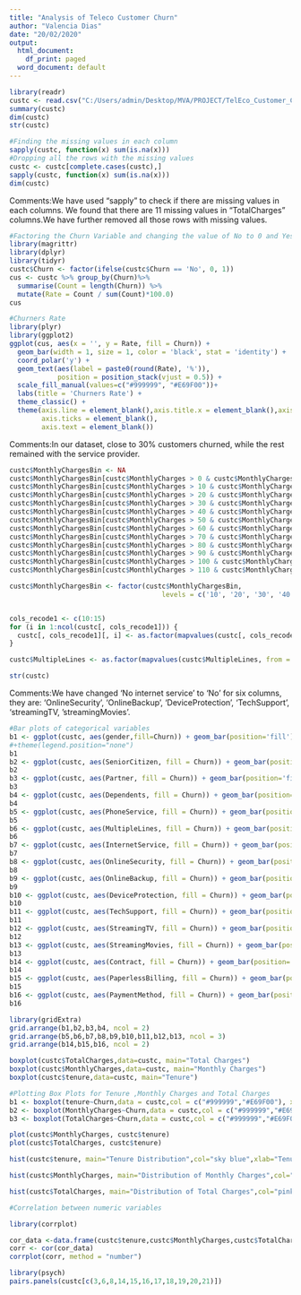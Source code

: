 ---
title: "Analysis of Teleco Customer Churn"
author: "Valencia Dias"
date: "20/02/2020"
output:
  html_document:
    df_print: paged
  word_document: default
---


```{r}
library(readr)
custc <- read.csv("C:/Users/admin/Desktop/MVA/PROJECT/TelEco_Customer_Churn.csv")
summary(custc)
dim(custc)
str(custc)
```

```{r}
#Finding the missing values in each column
sapply(custc, function(x) sum(is.na(x)))
#Dropping all the rows with the missing values 
custc <- custc[complete.cases(custc),]  
sapply(custc, function(x) sum(is.na(x)))
dim(custc)
```

Comments:We have used "sapply" to check if there are  missing values in each columns. We found that there are 11 missing values in “TotalCharges” columns.We have further removed all those rows with missing values.

```{r}
#Factoring the Churn Variable and changing the value of No to 0 and Yes to 1
library(magrittr) 
library(dplyr) 
library(tidyr)
custc$Churn <- factor(ifelse(custc$Churn == 'No', 0, 1))
cus <- custc %>% group_by(Churn)%>%
  summarise(Count = length(Churn)) %>%
  mutate(Rate = Count / sum(Count)*100.0)
cus
```



```{r}
#Churners Rate
library(plyr)
library(ggplot2)
ggplot(cus, aes(x = '', y = Rate, fill = Churn)) +
  geom_bar(width = 1, size = 1, color = 'black', stat = 'identity') +
  coord_polar('y') +
  geom_text(aes(label = paste0(round(Rate), '%')),
            position = position_stack(vjust = 0.5)) +
  scale_fill_manual(values=c("#999999", "#E69F00"))+
  labs(title = 'Churners Rate') +
  theme_classic() +
  theme(axis.line = element_blank(),axis.title.x = element_blank(),axis.title.y = element_blank(),
        axis.ticks = element_blank(),
        axis.text = element_blank())

```

Comments:In our dataset, close to 30% customers churned, while the rest remained with the service provider.


```{r}
custc$MonthlyChargesBin <- NA
custc$MonthlyChargesBin[custc$MonthlyCharges > 0 & custc$MonthlyCharges <= 10] <- '10'
custc$MonthlyChargesBin[custc$MonthlyCharges > 10 & custc$MonthlyCharges <= 20] <- '20'
custc$MonthlyChargesBin[custc$MonthlyCharges > 20 & custc$MonthlyCharges <= 30] <- '30'
custc$MonthlyChargesBin[custc$MonthlyCharges > 30 & custc$MonthlyCharges <= 40] <- '40'
custc$MonthlyChargesBin[custc$MonthlyCharges > 40 & custc$MonthlyCharges <= 50] <- '50'
custc$MonthlyChargesBin[custc$MonthlyCharges > 50 & custc$MonthlyCharges <= 60] <- '60'
custc$MonthlyChargesBin[custc$MonthlyCharges > 60 & custc$MonthlyCharges <= 70] <- '70'
custc$MonthlyChargesBin[custc$MonthlyCharges > 70 & custc$MonthlyCharges <= 80] <- '80'
custc$MonthlyChargesBin[custc$MonthlyCharges > 80 & custc$MonthlyCharges <= 90] <- '90'
custc$MonthlyChargesBin[custc$MonthlyCharges > 90 & custc$MonthlyCharges <= 100] <- '100'
custc$MonthlyChargesBin[custc$MonthlyCharges > 100 & custc$MonthlyCharges <= 110] <- '110'
custc$MonthlyChargesBin[custc$MonthlyCharges > 110 & custc$MonthlyCharges <= 120] <- '120'

custc$MonthlyChargesBin <- factor(custc$MonthlyChargesBin, 
                                      levels = c('10', '20', '30', '40', '50', '60', '70', '80', '90','100','110','120'))



```

```{r}
cols_recode1 <- c(10:15)
for (i in 1:ncol(custc[, cols_recode1])) {
  custc[, cols_recode1][, i] <- as.factor(mapvalues(custc[, cols_recode1][, i], from = c("No internet service"), to = c("No")))
}

custc$MultipleLines <- as.factor(mapvalues(custc$MultipleLines, from = c("No phone service"), to = c("No")))

str(custc)


```
Comments:We have changed ‘No internet service’ to ‘No’ for six columns, they are: ‘OnlineSecurity’, ‘OnlineBackup’, ‘DeviceProtection’, ‘TechSupport’, ‘streamingTV, ’streamingMovies’.

```{r}
#Bar plots of categorical variables
b1 <- ggplot(custc, aes(gender,fill=Churn)) + geom_bar(position='fill') +scale_fill_manual(values=c("#999999", "#E69F00"))
#+theme(legend.position="none")
b1
b2 <- ggplot(custc, aes(SeniorCitizen, fill = Churn)) + geom_bar(position='fill')+scale_fill_manual(values=c("#999999", "#E69F00"))
b2
b3 <- ggplot(custc, aes(Partner, fill = Churn)) + geom_bar(position='fill')+scale_fill_manual(values=c("#999999", "#E69F00"))
b3
b4 <- ggplot(custc, aes(Dependents, fill = Churn)) + geom_bar(position='fill')+scale_fill_manual(values=c("#999999", "#E69F00"))
b4
b5 <- ggplot(custc, aes(PhoneService, fill = Churn)) + geom_bar(position='fill')+scale_fill_manual(values=c("#999999", "#E69F00"))
b5
b6 <- ggplot(custc, aes(MultipleLines, fill = Churn)) + geom_bar(position='fill')+scale_fill_manual(values=c("#999999", "#E69F00"))
b6
b7 <- ggplot(custc, aes(InternetService, fill = Churn)) + geom_bar(position='fill')+scale_fill_manual(values=c("#999999", "#E69F00"))
b7
b8 <- ggplot(custc, aes(OnlineSecurity, fill = Churn)) + geom_bar(position='fill')+scale_fill_manual(values=c("#999999", "#E69F00"))
b8
b9 <- ggplot(custc, aes(OnlineBackup, fill = Churn)) + geom_bar(position='fill')+scale_fill_manual(values=c("#999999", "#E69F00"))
b9
b10 <- ggplot(custc, aes(DeviceProtection, fill = Churn)) + geom_bar(position='fill')+scale_fill_manual(values=c("#999999", "#E69F00"))
b10
b11 <- ggplot(custc, aes(TechSupport, fill = Churn)) + geom_bar(position='fill')+scale_fill_manual(values=c("#999999", "#E69F00"))
b11
b12 <- ggplot(custc, aes(StreamingTV, fill = Churn)) + geom_bar(position='fill')+scale_fill_manual(values=c("#999999", "#E69F00"))
b12
b13 <- ggplot(custc, aes(StreamingMovies, fill = Churn)) + geom_bar(position='fill')+scale_fill_manual(values=c("#999999", "#E69F00"))
b13
b14 <- ggplot(custc, aes(Contract, fill = Churn)) + geom_bar(position='fill')+scale_fill_manual(values=c("#999999", "#E69F00"))
b14
b15 <- ggplot(custc, aes(PaperlessBilling, fill = Churn)) + geom_bar(position='fill')+scale_fill_manual(values=c("#999999", "#E69F00"))
b15
b16 <- ggplot(custc, aes(PaymentMethod, fill = Churn)) + geom_bar(position='fill')+scale_fill_manual(values=c("#999999", "#E69F00"))
b16


```


```{r}
library(gridExtra)
grid.arrange(b1,b2,b3,b4, ncol = 2)
grid.arrange(b5,b6,b7,b8,b9,b10,b11,b12,b13, ncol = 3)
grid.arrange(b14,b15,b16, ncol = 2)

```


```{r}
boxplot(custc$TotalCharges,data=custc, main="Total Charges")
boxplot(custc$MonthlyCharges,data=custc, main="Monthly Charges")
boxplot(custc$tenure,data=custc, main="Tenure")

```

```{r}
#Plotting Box Plots for Tenure ,Monthly Charges and Total Charges
b1 <- boxplot(tenure~Churn,data = custc,col = c("#999999","#E69F00"), xlab ="Churn" , ylab = "tenure")
b2 <- boxplot(MonthlyCharges~Churn,data = custc,col = c("#999999","#E69F00"), xlab ="Churn" , ylab = "MonthlyCharges")
b3 <- boxplot(TotalCharges~Churn,data = custc,col = c("#999999","#E69F00"), xlab ="Churn" , ylab = "TotalCharges")

```

```{r}
plot(custc$MonthlyCharges, custc$tenure)
plot(custc$TotalCharges, custc$tenure)

```

```{r}
hist(custc$tenure, main="Tenure Distribution",col="sky blue",xlab="Tenure (Months)")

hist(custc$MonthlyCharges, main="Distribution of Monthly Charges",col="grey", xlab="Monthly Charges",xlim=c(0,120),breaks=12)

hist(custc$TotalCharges, main="Distribution of Total Charges",col="pink", xlab="Total Charges")


```

```{r}
#Correlation between numeric variables

library(corrplot)

cor_data <-data.frame(custc$tenure,custc$MonthlyCharges,custc$TotalCharges)
corr <- cor(cor_data)
corrplot(corr, method = "number")

```

```{r}
library(psych)
pairs.panels(custc[c(3,6,8,14,15,16,17,18,19,20,21)])

```





